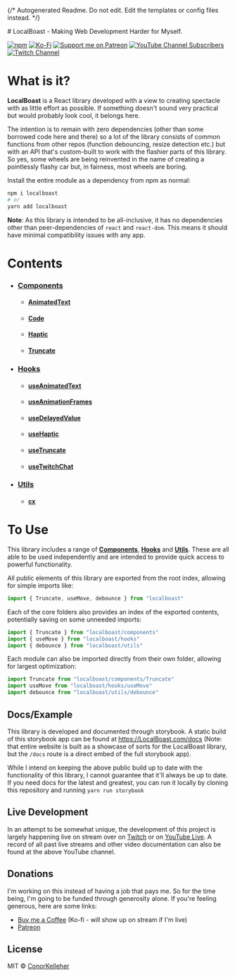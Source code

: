 {/* Autogenerated Readme. Do not edit. Edit the templates or config files instead. */}

<Meta title="Welcome" />
# LocalBoast - Making Web Development Harder for Myself.



[![npm](https://img.shields.io/npm/dm/localboast?label=Downloads)](https://www.npmjs.com/package/localboast)
  [![Ko-Fi](https://shields.io/badge/kofi-Buy_Me_a_Coffee-ffffff?logo=ko-fi&label=)](http://ko-fi.com/localboast)
  [![Support me on Patreon](https://img.shields.io/endpoint.svg?url=https%3A%2F%2Fshieldsio-patreon.vercel.app%2Fapi%3Fusername%3Dlocalboast%26type%3Dpatrons&style=flat&label=Patreon)](https://patreon.com/localboast)
  [![YouTube Channel Subscribers](https://img.shields.io/youtube/channel/subscribers/UCt-IaL4qQsOU6_rbS7zky1Q?label=Subscribers&style=flat&logo=Youtube)](http://youtube.com/channel/UCt-IaL4qQsOU6_rbS7zky1Q/live)
  [![Twitch Channel](https://img.shields.io/twitch/status/localboast?label=Twitch&style=flat&logo=Twitch)](http://twitch.tv/localboast)

# What is it?

**LocalBoast** is a React library developed with a view to creating spectacle with as little effort as possible. If something doesn't sound very practical but would probably look cool, it belongs here.

The intention is to remain with zero dependencies (other than some borrowed code here and there) so a lot of the library consists of common functions from other repos (function debouncing, resize detection etc.) but with an API that's custom-built to work with the flashier parts of this library. So yes, some wheels are being reinvented in the name of creating a pointlessly flashy car but, in fairness, most wheels are boring.

Install the entire module as a dependency from npm as normal:

```bash
npm i localboast
# or
yarn add localboast
```

**Note**: As this library is intended to be all-inclusive, it has no dependencies other than peer-dependencies of `react` and `react-dom`. This means it should have minimal compatibility issues with any app.

# Contents

- ### [Components](?path=/docs/components--docs)
	- #### [AnimatedText](?path=/docs/components-animatedtext--docs)
	- #### [Code](?path=/docs/components-code--docs)
	- #### [Haptic](?path=/docs/components-haptic--docs)
	- #### [Truncate](?path=/docs/components-truncate--docs)
- ### [Hooks](?path=/docs/hooks--docs)
	- #### [useAnimatedText](?path=/docs/hooks-useanimatedtext--docs)
	- #### [useAnimationFrames](?path=/docs/hooks-useanimationframes--docs)
	- #### [useDelayedValue](?path=/docs/hooks-usedelayedvalue--docs)
	- #### [useHaptic](?path=/docs/hooks-usehaptic--docs)
	- #### [useTruncate](?path=/docs/hooks-usetruncate--docs)
	- #### [useTwitchChat](?path=/docs/hooks-usetwitchchat--docs)
- ### [Utils](?path=/docs/utils--docs)
	- #### [cx](?path=/docs/utils-cx--docs)

# To Use

This library includes a range of [**Components**](https://github.com/ConorKelleher/localboast/tree/main/src/components), [**Hooks**](https://github.com/ConorKelleher/localboast/tree/main/src/hooks) and [**Utils**](https://github.com/ConorKelleher/localboast/tree/main/src/utils). These are all able to be used independently and are intended to provide quick access to powerful functionality.

All public elements of this library are exported from the root index, allowing for simple imports like:

```javascript
import { Truncate, useMove, debounce } from "localboast"
```

Each of the core folders also provides an index of the exported contents, potentially saving on some unneeded imports:

```javascript
import { Truncate } from "localboast/components"
import { useMove } from "localboast/hooks"
import { debounce } from "localboast/utils"
```

Each module can also be imported directly from their own folder, allowing for largest optimization:

```javascript
import Truncate from "localboast/components/Truncate"
import useMove from "localboast/hooks/useMove"
import debounce from "localboast/utils/debounce"
```

## Docs/Example

This library is developed and documented through storybook.
A static build of this storybook app can be found at https://LocalBoast.com/docs
(Note: that entire website is built as a showcase of sorts for the LocalBoast library, but the `/docs` route is a direct embed of the full storybook app).

While I intend on keeping the above public build up to date with the functionality of this library, I cannot guarantee that it'll always be up to date. If you need docs for the latest and greatest, you can run it locally by cloning this repository and running `yarn run storybook`

## Live Development

In an attempt to be somewhat unique, the development of this project is largely happening live on stream over on [Twitch](https://twitch.tv/localboast) or on [YouTube Live](http://youtube.com/channel/UCt-IaL4qQsOU6_rbS7zky1Q/live). A record of all past live streams and other video documentation can also be found at the above YouTube channel.

## Donations

I'm working on this instead of having a job that pays me. So for the time being, I'm going to be funded through generosity alone. If you're feeling generous, here are some links:

- [Buy me a Coffee](https://localboast.com/kofi) (Ko-fi - will show up on stream if I'm live)
- [Patreon](https://localboast.com/patreon)

## License

MIT © [ConorKelleher](https://github/com/ConorKelleher)
